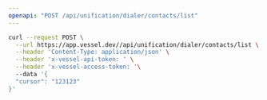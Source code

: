 ```yaml
---
openapi: "POST /api/unification/dialer/contacts/list"
---
```


<RequestExample>

```bash Request
curl --request POST \
  --url https://app.vessel.dev//api/unification/dialer/contacts/list \
  --header 'Content-Type: application/json' \
  --header 'x-vessel-api-token: ' \
  --header 'x-vessel-access-token: '\ 
  --data '{
  "cursor": "123123"
}'
```

</RequestExample>


      